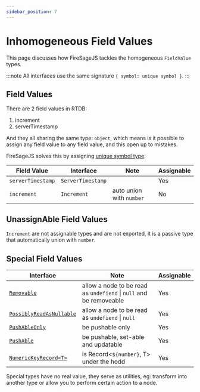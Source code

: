 ```yaml
---
sidebar_position: 7
---
```


# Inhomogeneous Field Values

This page discusses how FireSageJS tackles the homogeneous `FieldValue` types.

:::note
All interfaces use the same signature `{ symbol: unique symbol }`.
:::

## Field Values

There are 2 field values in RTDB:

1. increment
2. serverTimestamp

And they all sharing the same type: `object`, which means is it possible to assign any field value to any field value, and this open up to mistakes.

FireSageJS solves this by assigning [unique symbol type](https://www.typescriptlang.org/docs/handbook/release-notes/typescript-2-7.html#unique-symbol):

| Field Value       | Interface         | Note                     | Assignable |
| ----------------- | ----------------- | ------------------------ | ---------- |
| `serverTimestamp` | `ServerTimestamp` |                          | Yes        |
| `increment`       | `Increment`       | auto union with `number` | No         |

## UnassignAble Field Values

`Increment` are not assignable types and are not exported, it is a passive type that automatically union with `number`.

## Special Field Values

| Interface                                                              | Note                                                               | Assignable |
| ---------------------------------------------------------------------- | ------------------------------------------------------------------ | ---------- |
| [`Removable`](/firesage/guides/removable)                              | allow a node to be read as `undefiend` \| `null` and be removeable | Yes        |
| [`PossiblyReadAsNullable`](/firesage/guides/possibly_read_as_nullable) | allow a node to be read as `undefiend` \| `null`                   | Yes        |
| [`PushAbleOnly`](/firesage/guides/pushable#pushableonly)               | be pushable only                                                   | Yes        |
| [`PushAble`](/firesage/guides/pushable#pushable)                       | be pushable, set-able and updatable                                | Yes        |
| [`NumericKeyRecord<T>`](/firesage/guides/numeric_record)               | is Record<`${number}`, T> under the hodd                           | Yes        |

Special types have no real value, they serve as utilities, eg: transform into another type or allow you to perform certain action to a node.
